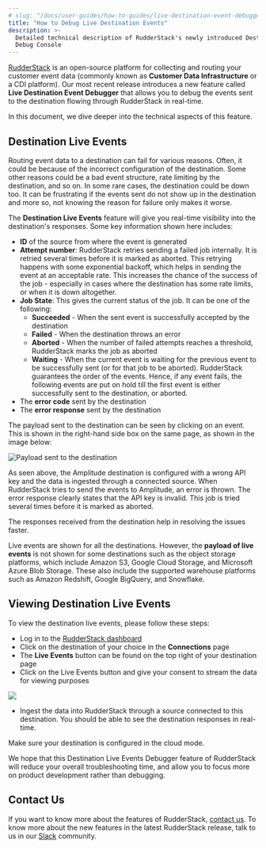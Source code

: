 ```yaml
---
# slug: "/docs/user-guides/how-to-guides/live-destination-event-debugger"
title: "How to Debug Live Destination Events"
description: >-
  Detailed technical description of RudderStack's newly introduced Destination
  Debug Console
---
```


[RudderStack](https://rudderstack.com) is an open-source platform for collecting and routing your customer event data \(commonly known as **Customer Data Infrastructure** or a CDI platform\). Our most recent release introduces a new feature called **Live Destination Event Debugger** that allows you to debug the events sent to the destination flowing through RudderStack in real-time.

In this document, we dive deeper into the technical aspects of this feature.

## **Destination Live Events**

Routing event data to a destination can fail for various reasons. Often, it could be because of the incorrect configuration of the destination. Some other reasons could be a bad event structure, rate limiting by the destination, and so on. In some rare cases, the destination could be down too. It can be frustrating if the events sent do not show up in the destination and more so, not knowing the reason for failure only makes it worse.

The **Destination Live Events** feature will give you real-time visibility into the destination's responses. Some key information shown here includes:

- **ID** of the source from where the event is generated
- **Attempt number**: RudderStack retries sending a failed job internally. It is retried several times before it is marked as aborted. This retrying happens with some exponential backoff, which helps in sending the event at an acceptable rate. This increases the chance of the success of the job - especially in cases where the destination has some rate limits, or when it is down altogether.
- **Job State**: This gives the current status of the job. It can be one of the following:
  - **Succeeded** - When the sent event is successfully accepted by the destination
  - **Failed** - When the destination throws an error
  - **Aborted** - When the number of failed attempts reaches a threshold, RudderStack marks the job as aborted
  - **Waiting** - When the current event is waiting for the previous event to be successfully sent \(or for that job to be aborted\). RudderStack guarantees the order of the events. Hence, if any event fails, the following events are put on hold till the first event is either successfully sent to the destination, or aborted.
- The **error code** sent by the destination
- The **error response** sent by the destination

The payload sent to the destination can be seen by clicking on an event. This is shown in the right-hand side box on the same page, as shown in the image below:

<img src="../../assets/am-dest-error.png" alt="Payload sent to the destination" />

As seen above, the Amplitude destination is configured with a wrong API key and the data is ingested through a connected source. When RudderStack tries to send the events to Amplitude, an error is thrown. The error response clearly states that the API key is invalid. This job is tried several times before it is marked as aborted.

The responses received from the destination help in resolving the issues faster.

<div class="warningBlock">

Live events are shown for all the destinations. However, the **payload of live events** is not shown for some destinations such as the object storage platforms, which include Amazon S3, Google Cloud Storage, and Microsoft Azure Blob Storage. These also include the supported warehouse platforms such as Amazon Redshift, Google BigQuery, and Snowflake.

</div>

## **Viewing Destination Live Events**

To view the destination live events, please follow these steps:

- Log in to the [RudderStack dashboard](https://app.rudderstack.com/)
- Click on the destination of your choice in the **Connections** page
- The **Live Events** button can be found on the top right of your destination page
- Click on the Live Events button and give your consent to stream the data for viewing purposes

<img src="../../assets/image (33).png" />

- Ingest the data into RudderStack through a source connected to this destination. You should be able to see the destination responses in real-time.

<div class="infoBlock">

  Make sure your destination is configured in the cloud mode.
</div>

We hope that this Destination Live Events Debugger feature of RudderStack will reduce your overall troubleshooting time, and allow you to focus more on product development rather than debugging.

## **Contact Us**

If you want to know more about the features of RudderStack, [contact us](mailto:%20docs@rudderstack.com). To know more about the new features in the latest RudderStack release, talk to us in our [Slack](https://rudderstack.com/join-rudderstack-slack-community) community.
